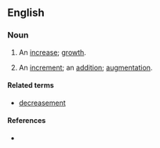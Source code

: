 ==English==

===Noun===
{{en-noun}}

#{{rare}} An [[increase]]; [[growth]].
#{{rare}} An [[increment]]; an [[addition]]; [[augmentation]].

====Related terms====
*[[decreasement]]

====References====
*{{R:OED2}}